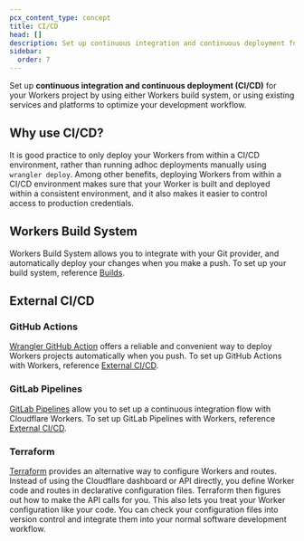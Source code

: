 ```yaml
---
pcx_content_type: concept
title: CI/CD
head: []
description: Set up continuous integration and continuous deployment for your Workers.
sidebar:
  order: 7
---
```


Set up **continuous integration and continuous deployment (CI/CD)** for your Workers project by using either Workers build system, or using existing services and platforms to optimize your development workflow.

## Why use CI/CD?

It is good practice to only deploy your Workers from within a CI/CD environment, rather than running adhoc deployments manually using `wrangler deploy`. Among other benefits, deploying Workers from within a CI/CD environment makes sure that your Worker is built and deployed within a consistent environment, and it also makes it easier to control access to production credentials.

## Workers Build System

Workers Build System allows you to integrate with your Git provider, and automatically deploy your changes when you make a push. To set up your build system, reference [Builds](/workers/ci-cd/builds/).

## External CI/CD

### GitHub Actions

[Wrangler GitHub Action](https://github.com/cloudflare/wrangler-action) offers a reliable and convenient way to deploy Workers projects automatically when you push. To set up GitHub Actions with Workers, reference [External CI/CD](/workers/ci-cd/external-cicd).

### GitLab Pipelines

[GitLab Pipelines](https://docs.gitlab.com/ee/ci/pipelines/index.html) allow you to set up a continuous integration flow with Cloudflare Workers. To set up GitLab Pipelines with Workers, reference [External CI/CD](/workers/ci-cd/external-cicd).

### Terraform

[Terraform](https://www.terraform.io/) provides an alternative way to configure Workers and routes. Instead of using the Cloudflare dashboard or API directly, you define Worker code and routes in declarative configuration files. Terraform then figures out how to make the API calls for you. This also lets you treat your Worker configuration like your code. You can check your configuration files into version control and integrate them into your normal software development workflow.
